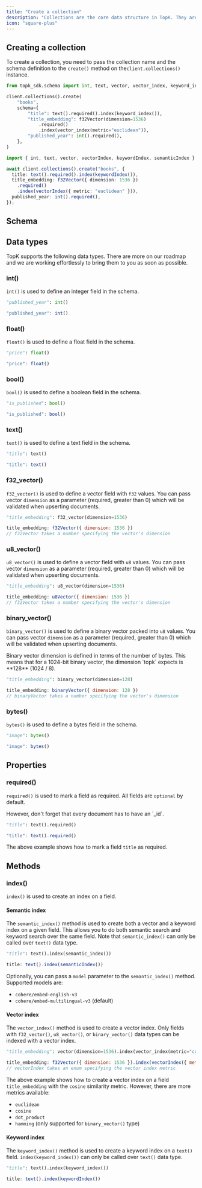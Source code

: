 ```yaml
---
title: "Create a collection"
description: "Collections are the core data structure in TopK. They are used to store and query documents."
icon: "square-plus"
---
```



## Creating a collection

To create a collection, you need to pass the collection name and the schema definition to the `create()` method on the`client.collections()` instance.

<CodeGroup>

```python Python
from topk_sdk.schema import int, text, vector, vector_index, keyword_index, semantic_index

client.collections().create(
    "books",
    schema={
        "title": text().required().index(keyword_index()),
        "title_embedding": f32Vector(dimension=1536)
            .required()
            .index(vector_index(metric="euclidean")),
        "published_year": int().required(),
    },
)
```


```typescript Javascript
import { int, text, vector, vectorIndex, keywordIndex, semanticIndex } from "topk-js/schema";

await client.collections().create("books", {
  title: text().required().index(keywordIndex()),
  title_embedding: f32Vector({ dimension: 1536 })
    .required()
    .index(vectorIndex({ metric: "euclidean" })),
  published_year: int().required(),
});
```

</CodeGroup>

## Schema

## Data types

TopK supports the following data types. There are more on our roadmap and we are working effortlessly to bring them to you as soon as possible.

### int()

`int()` is used to define an integer field in the schema.

<CodeGroup>

```python Python
"published_year": int()
```


```typescript JavaScript
"published_year": int()
```

</CodeGroup>

### float()

`float()` is used to define a float field in the schema.

<CodeGroup>

```python Python
"price": float()
```


```js JavaScript
"price": float()
```

</CodeGroup>

### bool()

`bool()` is used to define a boolean field in the schema.

<CodeGroup>

```python Python
"is_published": bool()
```


```typescript JavaScript
"is_published": bool()
```

</CodeGroup>

### text()

`text()` is used to define a text field in the schema.

<CodeGroup>

```python Python
"title": text()
```


```js JavaScript
"title": text()
```

</CodeGroup>

### f32_vector()

`f32_vector()` is used to define a vector field with `f32` values. You can pass vector `dimension` as a parameter (required, greater than 0) which will be validated when upserting documents.

<CodeGroup>

```python Python
"title_embedding": f32_vector(dimension=1536)
```


```js JavaScript
title_embedding: f32Vector({ dimension: 1536 })
// f32Vector takes a number specifying the vector's dimension
```

</CodeGroup>

### u8_vector()

`u8_vector()` is used to define a vector field with `u8` values. You can pass vector `dimension` as a parameter (required, greater than 0) which will be validated when upserting documents.

<CodeGroup>

```python Python
"title_embedding": u8_vector(dimension=1536)
```


```js JavaScript
title_embedding: u8Vector({ dimension: 1536 })
// f32Vector takes a number specifying the vector's dimension
```

</CodeGroup>

### binary_vector()

`binary_vector()` is used to define a binary vector packed into `u8` values. You can pass vector `dimension` as a parameter (required, greater than 0) which will be validated when upserting documents.

<Note>
  Binary vector dimension is defined in terms of the number of bytes. This means that for a 1024-bit binary vector, the dimension `topk` expects is **128** (1024 / 8).
</Note>

<CodeGroup>

```python Python
"title_embedding": binary_vector(dimension=128)
```


```js JavaScript
title_embedding: binaryVector({ dimension: 128 })
// binaryVector takes a number specifying the vector's dimension
```

</CodeGroup>

### bytes()

`bytes()` is used to define a bytes field in the schema.

<CodeGroup>

```python Python
"image": bytes()
```


```js JavaScript
"image": bytes()
```

</CodeGroup>

## Properties

### required()

`required()` is used to mark a field as required. All fields are `optional` by default.

<Note>
  However, don't forget that every document has to have an `_id`.
</Note>

<CodeGroup>

```python Python
"title": text().required()
```


```js JavaScript
"title": text().required()
```

</CodeGroup>

The above example shows how to mark a field `title` as required.

## Methods

### index()

`index()` is used to create an index on a field.

#### Semantic index

The `semantic_index()` method is used to create both a vector and a keyword index on a given field. This allows you to do both semantic search and keyword search over the same field. Note that `semantic_index()` can only be called over `text()` data type.

<CodeGroup>

```python Python
"title": text().index(semantic_index())
```


```typescript JavaScript
title: text().index(semanticIndex())
```

</CodeGroup>

Optionally, you can pass a `model` parameter to the `semantic_index()` method. Supported models are:

- `cohere/embed-english-v3`
- `cohere/embed-multilingual-v3` (default)

#### Vector index

The `vector_index()` method is used to create a vector index. Only fields with `f32_vector()`, `u8_vector()`, or `binary_vector()` data types
can be indexed with a vector index.

<CodeGroup>

```python Python
"title_embedding": vector(dimension=1536).index(vector_index(metric="cosine"))
```


```js JavaScript
title_embedding: f32Vector({ dimension: 1536 }).index(vectorIndex({ metric: "cosine" }))
// vectorIndex takes an enum specifying the vector index metric
```

</CodeGroup>

The above example shows how to create a vector index on a field `title_embedding` with the `cosine` similarity metric.
However, there are more metrics available:

- `euclidean`
- `cosine`
- `dot_product`
- `hamming` (only supported for `binary_vector()` type)

<Support />

#### Keyword index

The `keyword_index()` method is used to create a keyword index on a `text()` field.
`index(keyword_index())` can only be called over `text()` data type.

<CodeGroup>

```python Python
"title": text().index(keyword_index())
```


```js JavaScript
title: text().index(keywordIndex())
```

</CodeGroup>
